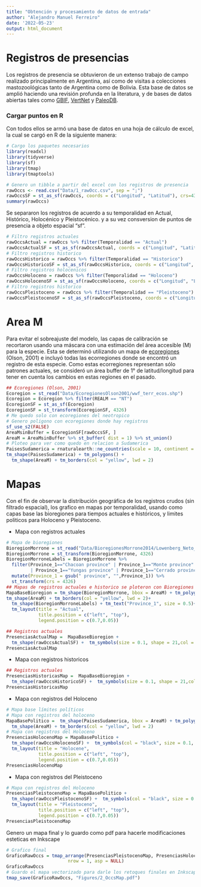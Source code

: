 ```yaml
---
title: "Obtención y procesamiento de datos de entrada"
author: "Alejandro Manuel Ferreiro"
date: '2022-05-23'
output: html_document
---
```


# Registros de presencias

Los registros de presencia se obtuvieron de un extenso trabajo de campo realizado principalmente en Argentina, así como de visitas a colecciones mastozoológicas tanto de Argentina como de Bolivia. Esta base de datos se amplió haciendo una revisión profunda en la literatura, y de bases de datos abiertas tales como [GBIF](www.gbif.org), [VertNet](www.vertnet.org) y [PaleoDB](www.paleobiodb.org). 

### Cargar puntos en R

Con todos ellos se armó una base de datos en una hoja de cálculo de excel, la cual se cargó en R de la siguiente manera:

```r
# Cargo los paquetes necesarios
library(readxl)
library(tidyverse)
library(sf)
library(tmap)
library(tmaptools)
```
```r
# Genero un tibble a partir del excel con los registros de presencia
rawOccs <- read.csv("Data/1_rawOcc.csv", sep = ";")
rawOccsSF = st_as_sf(rawOccs, coords = c("Longitud", "Latitud"), crs=4326) 
summary(rawOccs)
```

Se separaron los registros de acuerdo a su temporalidad en Actual, Histórico, Holocénico y Pleistocénico. y a su vez consversion de puntos de presencia a objeto espacial "sf".

```r
# Filtro registros actuales
rawOccsActual = rawOccs %>% filter(Temporalidad == "Actual")
rawOccsActualSF = st_as_sf(rawOccsActual, coords = c("Longitud", "Latitud"), crs = 4326)
# Filtro registros historico
rawOccsHistorico = rawOccs %>% filter(Temporalidad == "Historico")
rawOccsHistoricoSF = st_as_sf(rawOccsHistorico, coords = c("Longitud", "Latitud"), crs = 4326)
# Filtro registros holocenicos
rawOccsHoloceno = rawOccs %>% filter(Temporalidad == "Holoceno")
rawOccsHolocenoSF = st_as_sf(rawOccsHoloceno, coords = c("Longitud", "Latitud"), crs = 4326)
# Filtro registros historico
rawOccsPleistoceno = rawOccs %>% filter(Temporalidad == "Pleistoceno")
rawOccsPleistocenoSF = st_as_sf(rawOccsPleistoceno, coords = c("Longitud", "Latitud"), crs = 4326)
```

# Area M

Para evitar el sobreajuste del modelo, las capas de calibración se recortaron usando una máscara con una estimación del área accesible (M) para la especie. Esta se determinó utilizando un mapa de [ecoregiones](https://www.worldwildlife.org/publications/terrestrial-ecoregions-of-the-world) (Olson, 2001) e incluyó todas las ecorregiones donde se encontró un registro de esta especie. Como estas ecorregiones representan sólo patrones actuales, se consideró un área buffer de 1° de latitud/longitud para tener en cuenta los cambios en estas regiones en el pasado.

```r
## Ecoregiones (Olson, 2001)
Ecoregion = st_read("Data/EcoregionesOlson2001/wwf_terr_ecos.shp")
Ecoregion = Ecoregion %>% filter(REALM == "NT") 
EcoregionSF = st_as_sf(Ecoregion)
EcoregionSF = st_transform(EcoregionSF, 4326)
# Me quedo solo con ecoregiones del neotropico
# Genero poligono con ecoregiones donde hay registros
sf_use_s2(FALSE)
AreaMsinBuffer = EcoregionSF[rawOccsSF, ]
AreaM = AreaMsinBuffer %>% st_buffer( dist = 1) %>% st_union()
# Ploteo para ver como quedo en relacion a Sudamerica
PaisesSudamerica = rnaturalearth::ne_countries(scale = 10, continent = "south america", returnclass = "sf")
tm_shape(PaisesSudamerica) + tm_polygons() +
  tm_shape(AreaM) + tm_borders(col = "yellow", lwd = 2) 
```

# Mapas

Con el fin de observar la distribución geográfica de los registros crudos (sin filtrado espacial), los grafico en mapas por temporalidad, usando como capas base las bioregiones para tiempos actuales e históricos, y limites politicos para Holoceno y Pleistoceno.

- Mapa con registros actuales

```r
# Mapa de bioregiones
BioregionMorrone = st_read("Data/BioregionesMorrone2014/Lowenberg_Neto_2014.shp")
BioregionMorrone = st_transform(BioregionMorrone, 4326)
BioregionMorroneLabels = BioregionMorrone %>%  
  filter(Province_1=="Chacoan province" | Province_1=="Monte province" | Province_1=="Pampean province" 
         | Province_1=="Yungas province" | Province_1=="Cerrado province" |Province_1=="Parana Forest province" ) %>%
  mutate(Province_1 = gsub(" province", "",Province_1)) %>% 
  st_transform(crs = 4326)
## Mapas de registros actuales e historico se ploteron con Bioregiones como capa base
MapaBaseBioregion = tm_shape(BioregionMorrone, bbox = AreaM) + tm_polygons(col = "Province_1", palette = get_brewer_pal("Greys", n = 7, contrast = c(0.15, 0.5), plot = F), legend.show = F) +
tm_shape(AreaM) + tm_borders(col = "yellow", lwd = 2)+
  tm_shape(BioregionMorroneLabels) + tm_text("Province_1", size = 0.5)+
  tm_layout(title = "Actual",
            title.position = c("left", "top"),
            legend.position = c(0.7,0.05))

## Registros actuales
PresenciasActualMap =  MapaBaseBioregion +
  tm_shape(rawOccsActualSF) +  tm_symbols(size = 0.1, shape = 21,col = "black", alpha = 1)
PresenciasActualMap
```
- Mapa con registros historicos

```r
## Registros actuales
PresenciasHistoricasMap =  MapaBaseBioregion +
  tm_shape(rawOccsHistoricoSF) +  tm_symbols(size = 0.1, shape = 21,col = "black", alpha = 1)
PresenciasHistoricasMap
```

- Mapa con registros del Holoceno

```r
# Mapa base límites políticos
# Mapa con registros del holoceno
MapaBasePolitico =  tm_shape(PaisesSudamerica, bbox = AreaM) + tm_polygons(col = "lightgrey") + 
  tm_shape(AreaM) + tm_borders(col = "yellow", lwd = 2)
# Mapa con registros del Holoceno
PresenciasHolocenoMap = MapaBasePolitico + 
  tm_shape(rawOccsHolocenoSF) +  tm_symbols(col = "black", size = 0.1, shape = 21) +
  tm_layout(title = "Holocene",
            title.position = c("left", "top"),
            legend.position = c(0.7,0.05))
PresenciasHolocenoMap
```

- Mapa con registros del Pleistoceno

```r
# Mapa con registros del Holoceno
PresenciasPleistocenoMap = MapaBasePolitico + 
  tm_shape(rawOccsPleistocenoSF) +  tm_symbols(col = "black", size = 0.1, shape = 21) +
  tm_layout(title = "Pleistoceno",
            title.position = c("left", "top"),
            legend.position = c(0.7,0.05))
PresenciasPleistocenoMap
```

Genero un mapa final y lo guardo como pdf para hacerle modificaciones esteticas en Inkscape

```r

# Grafico final
GraficoRawOccs = tmap_arrange(PresenciasPleistocenoMap, PresenciasHolocenoMap, PresenciasHistoricasMap, PresenciasActualMap, 
                       nrow = 1, asp = NULL)
GraficoRawOccs
# Guardo el mapa vectorizado para darle los retoques finales en Inkscape
tmap_save(GraficoRawOccs, "Figures/2_OccsMap.pdf")
```
